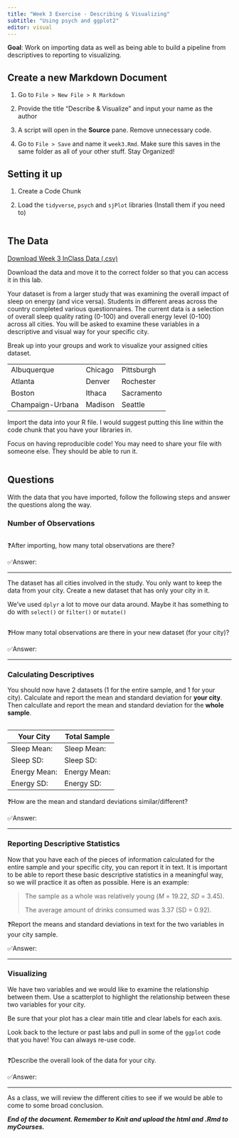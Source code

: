 ```yaml
---
title: "Week 3 Exercise - Describing & Visualizing"
subtitle: "Using psych and ggplot2"
editor: visual
---
```


**Goal**: Work on importing data as well as being able to build a pipeline from descriptives to reporting to visualizing.

## Create a new Markdown Document

1.  Go to `File > New File > R Markdown`

2.  Provide the title "Describe & Visualize" and input your name as the author

3.  A script will open in the **Source** pane. Remove unnecessary code.

4.  Go to `File > Save` and name it `week3.Rmd`. Make sure this saves in the same folder as all of your other stuff. Stay Organized!

## **Setting it up**

1.  Create a Code Chunk

2.  Load the `tidyverse`, `psych` and `sjPlot` libraries (Install them if you need to)

```r

```

## The Data

<a href="/files/data/wk3-viz.csv" download="wk3-viz.csv">Download Week 3 InClass Data (.csv)</a>

Download the data and move it to the correct folder so that you can access it in this lab.

Your dataset is from a larger study that was examining the overall impact of sleep on energy (and vice versa). Students in different areas across the country completed various questionnaires. The current data is a selection of overall sleep quality rating (0-100) and overall energy level (0-100) across all cities. You will be asked to examine these variables in a descriptive and visual way for your specific city.

Break up into your groups and work to visualize your assigned cities dataset.

|                  |         |            |
|------------------|---------|------------|
| Albuquerque      | Chicago | Pittsburgh |
| Atlanta          | Denver  | Rochester  |
| Boston           | Ithaca  | Sacramento |
| Champaign-Urbana | Madison | Seattle    |

Import the data into your R file. I would suggest putting this line within the code chunk that you have your libraries in.

Focus on having reproducible code! You may need to share your file with someone else. They should be able to run it.

```r

```

## Questions

With the data that you have imported, follow the following steps and answer the questions along the way.

### Number of Observations

```r

```

❓After importing, how many total observations are there?

✅Answer:

------------------------------------------------------------------------

The dataset has all cities involved in the study. You only want to keep the data from your city. Create a new dataset that has only your city in it.

::: callout-tip
We've used `dplyr` a lot to move our data around. Maybe it has something to do with `select()` or `filter()` or `mutate()`
:::

```r

```

❓How many total observations are there in your new dataset (for your city)?

✅Answer:

------------------------------------------------------------------------

### Calculating Descriptives

You should now have 2 datasets (1 for the entire sample, and 1 for your city). Calculate and report the mean and standard deviation for **your city**. Then calcullate and report the mean and standard deviation for the **whole sample**.

```r

```

| Your City    | Total Sample |
|--------------|--------------|
| Sleep Mean:  | Sleep Mean:  |
| Sleep SD:    | Sleep SD:    |
| Energy Mean: | Energy Mean: |
| Energy SD:   | Energy SD:   |

❓How are the mean and standard deviations similar/different?

✅Answer:

------------------------------------------------------------------------

### Reporting Descriptive Statistics

Now that you have each of the pieces of information calculated for the entire sample and your specific city, you can report it in text. It is important to be able to report these basic descriptive statistics in a meaningful way, so we will practice it as often as possible. Here is an example:

> The sample as a whole was relatively young (*M* = 19.22, *SD* = 3.45).
>
> The average amount of drinks consumed was 3.37 (SD = 0.92).

❓Report the means and standard deviations in text for the two variables in your city sample.

✅Answer:

------------------------------------------------------------------------

### Visualizing

We have two variables and we would like to examine the relationship between them. Use a scatterplot to highlight the relationship between these two variables for your city.

Be sure that your plot has a clear main title and clear labels for each axis.

::: callout-tip
Look back to the lecture or past labs and pull in some of the `ggplot` code that you have! You can always re-use code.
:::

```r

```

❓Describe the overall look of the data for your city.

✅Answer:

------------------------------------------------------------------------

As a class, we will review the different cities to see if we would be able to come to some broad conclusion.

***End of the document. Remember to Knit and upload the html and .Rmd to myCourses.***

